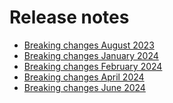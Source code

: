 # Release notes

- [Breaking changes August 2023](/docs/release-notes/august-2023.md)
- [Breaking changes January 2024](/docs/release-notes/january-2024.md)
- [Breaking changes February 2024](/docs/release-notes/february-2024.md)
- [Breaking changes April 2024](/docs/release-notes/april-2024.md)
- [Breaking changes June 2024](/docs/release-notes/june-2024.md)
